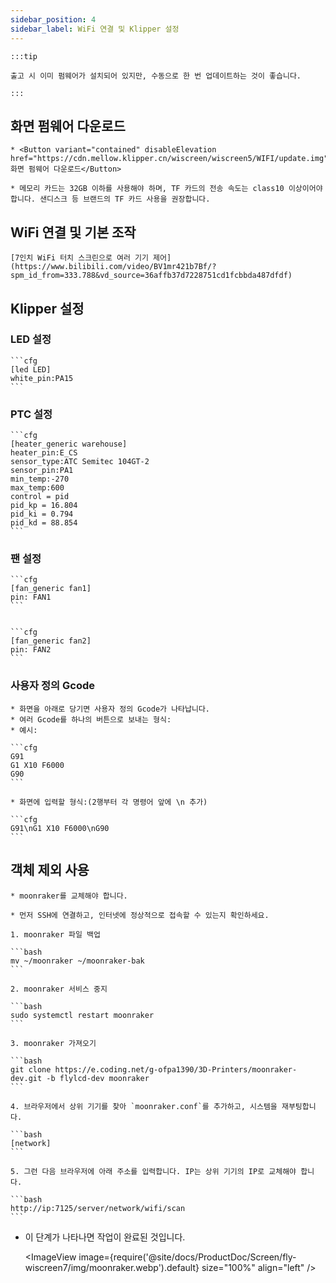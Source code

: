 ```yaml
---
sidebar_position: 4
sidebar_label: WiFi 연결 및 Klipper 설정
---
```





    :::tip

    출고 시 이미 펌웨어가 설치되어 있지만, 수동으로 한 번 업데이트하는 것이 좋습니다.

    :::

## 화면 펌웨어 다운로드

    * <Button variant="contained" disableElevation href="https://cdn.mellow.klipper.cn/wiscreen/wiscreen5/WIFI/update.img">화면 펌웨어 다운로드</Button>

    * 메모리 카드는 32GB 이하를 사용해야 하며, TF 카드의 전송 속도는 class10 이상이어야 합니다. 샌디스크 등 브랜드의 TF 카드 사용을 권장합니다.

## WiFi 연결 및 기본 조작

    [7인치 WiFi 터치 스크린으로 여러 기기 제어](https://www.bilibili.com/video/BV1mr421b7Bf/?spm_id_from=333.788&vd_source=36affb37d7228751cd1fcbbda487dfdf)

## Klipper 설정

### LED 설정

    ```cfg
    [led LED]
    white_pin:PA15
    ```

### PTC 설정

    ```cfg
    [heater_generic warehouse]
    heater_pin:E_CS
    sensor_type:ATC Semitec 104GT-2
    sensor_pin:PA1
    min_temp:-270
    max_temp:600
    control = pid
    pid_kp = 16.804
    pid_ki = 0.794
    pid_kd = 88.854
    ```

### 팬 설정

    ```cfg
    [fan_generic fan1]
    pin: FAN1
    ```


    ```cfg
    [fan_generic fan2]
    pin: FAN2
    ```

 

### 사용자 정의 Gcode

    * 화면을 아래로 당기면 사용자 정의 Gcode가 나타납니다.
    * 여러 Gcode를 하나의 버튼으로 보내는 형식:
    * 예시:

    ```cfg
    G91 
    G1 X10 F6000
    G90
    ```

    * 화면에 입력할 형식:(2행부터 각 명령어 앞에 \n 추가)

    ```cfg
    G91\nG1 X10 F6000\nG90
    ```



## 객체 제외 사용

    * moonraker를 교체해야 합니다.

    * 먼저 SSH에 연결하고, 인터넷에 정상적으로 접속할 수 있는지 확인하세요.

    1. moonraker 파일 백업

    ```bash
    mv ~/moonraker ~/moonraker-bak
    ```

    2. moonraker 서비스 중지

    ```bash
    sudo systemctl restart moonraker
    ```

    3. moonraker 가져오기

    ```bash
    git clone https://e.coding.net/g-ofpa1390/3D-Printers/moonraker-dev.git -b flylcd-dev moonraker
    ```

    4. 브라우저에서 상위 기기를 찾아 `moonraker.conf`를 추가하고, 시스템을 재부팅합니다.

    ```bash
    [network]
    ```

    5. 그런 다음 브라우저에 아래 주소를 입력합니다. IP는 상위 기기의 IP로 교체해야 합니다.

    ```bash
    http://ip:7125/server/network/wifi/scan
    ```

* 이 단계가 나타나면 작업이 완료된 것입니다.
    
    <ImageView image={require('@site/docs/ProductDoc/Screen/fly-wiscreen7/img/moonraker.webp').default} size="100%" align="left" />